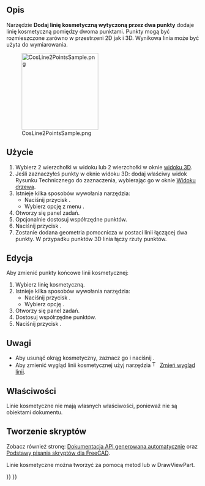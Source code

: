<languages/>

{{Docnav/pl
|[[TechDraw_2PointCenterLine/pl|Dodaj linię środkową pomiędzy dwoma punktami]]
|[[TechDraw_CosmeticCircle/pl|Dodaj okrąg kosmetyczny]]
|[[TechDraw_Workbench/pl|środowisko pracy Rysunek Techniczny]]
|IconL=TechDraw_2PointCenterLine.svg
|IconR=TechDraw_CosmeticCircle.svg
|IconC=Workbench_TechDraw.svg
}}

{{GuiCommand/pl
|Name=TechDraw 2PointCosmeticLine
|Name/pl=Dodaj linię kosmetyczną wytyczoną przez dwa punkty
|MenuLocation=Rysunek Techniczny → Dodaj Linię → Dodaj linię środkową pomiędzy dwoma punktami
|Workbenches=[[TechDraw_Workbench/pl|Rysunek Techniczny]]
|Version=0.19
|SeeAlso=[[TechDraw_FaceCenterLine/pl|Dodaj linię środkową do ściany]], [[TechDraw_2LineCenterLine/pl|Dodaj linię środkową pomiędzy dwoma liniami]], [[TechDraw_2PointCenterLine/pl|Dodaj linię środkową pomiędzy dwoma punktami]]
}}

<span id="Description"></span>
==Opis==

Narzędzie '''Dodaj linię kosmetyczną wytyczoną przez dwa punkty''' dodaje linię kosmetyczną pomiędzy dwoma punktami. Punkty mogą być rozmieszczone zarówno w przestrzeni 2D jak i 3D. Wynikowa linia może być użyta do wymiarowania.

[[Image:CosLine2PointsSample.png|200px]]

{{Caption|Linia kosmetyczna pomiędzy dwoma punktami}}

<span id="Usage_create"></span>
==Użycie==

# Wybierz 2 wierzchołki w widoku lub 2 wierzchołki w oknie [[3D_view/pl|widoku 3D]].
# Jeśli zaznaczyłeś punkty w oknie widoku  3D: dodaj właściwy widok Rysunku Technicznego do zaznaczenia, wybierając go w oknie [[Tree_view/pl|Widoku drzewa]].
# Istnieje kilka sposobów wywołania narzędzia:
#* Naciśnij przycisk {{Button|[[Image:TechDraw-line2points.svg|16px]] Dodaj linię kosmetyczną wytyczoną przez dwa punkty}}.
#* Wybierz opcję  z menu {{MenuCommand|Rysunek Techniczny → Dodaj linie → [[Image:TechDraw_2PointCosmeticLine.svg|16px]] Dodaj linię kosmetyczną wytyczoną przez dwa punkty}}.
# Otworzy się panel zadań.
# Opcjonalnie dostosuj współrzędne punktów.
# Naciśnij przycisk {{Button|OK}}.
# Zostanie dodana geometria pomocnicza w postaci linii łączącej dwa punkty. W przypadku punktów 3D linia łączy rzuty punktów.

<span id="Usage_edit"></span>
==Edycja==

Aby zmienić punkty końcowe linii kosmetycznej:

# Wybierz linię kosmetyczną.
# Istnieje kilka sposobów wywołania narzędzia:
#* Naciśnij przycisk {{Button|[[Image:TechDraw-line2points.svg|16px]] Dodaj linię kosmetyczną wytyczoną przez dwa punkty}}.
#* Wybierz opcję {{MenuCommand|Rysunek Techniczny → Dodaj linie → [[Image:TechDraw_2PointCosmeticLine.svg|16px]] Dodaj linię kosmetyczną wytyczoną przez dwa punkty}}.
# Otworzy się panel zadań.
# Dostosuj współrzędne punktów.
# Naciśnij przycisk {{Button|OK}}.

<span id="Notes"></span>
==Uwagi==

* Aby usunąć okrąg kosmetyczny, zaznacz go i naciśnij {{KEY|Delete}}. {{Version/pl|1.0}}
* Aby zmienić wygląd linii kosmetycznej użyj narzędzia [[Image:TechDraw_DecorateLine.svg|16px]] [[TechDraw_DecorateLine/pl|Zmień wygląd linii]].

<span id="Properties"></span>
==Właściwości==

Linie kosmetyczne nie mają własnych właściwości, ponieważ nie są obiektami dokumentu.

<span id="Scripting"></span>
==Tworzenie skryptów==

Zobacz również stronę: [https://freecad.github.io/SourceDoc/ Dokumentacja API generowana automatycznie] oraz [[FreeCAD_Scripting_Basics/pl|Podstawy pisania skryptów dla FreeCAD]].

Linie kosmetyczne można tworzyć za pomocą metod {{Incode|makeCosmeticLine(v1, v2)}} lub {{Incode|makeCosmeticLine3d(v1, v2)}} w DrawViewPart.


{{Docnav/pl
|[[TechDraw_2PointCenterLine/pl|Dodaj linię środkową pomiędzy dwoma punktami]]
|[[TechDraw_CosmeticCircle/pl|Dodaj okrąg kosmetyczny]]
|[[TechDraw_Workbench/pl|środowisko pracy Rysunek Techniczny]]
|IconL=TechDraw_2PointCenterLine.svg
|IconR=TechDraw_CosmeticCircle.svg
|IconC=Workbench_TechDraw.svg
}}

{{TechDraw Tools navi{{#translation:}}}}
{{Userdocnavi{{#translation:}}}}